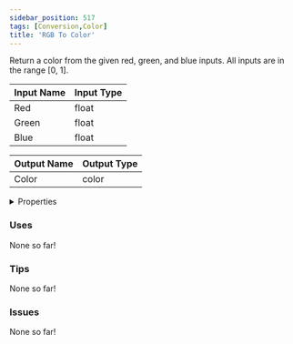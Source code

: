 ```yaml
---
sidebar_position: 517
tags: [Conversion,Color]
title: 'RGB To Color'
---
```


Return a color from the given red, green, and blue inputs. All inputs are in the range [0, 1].




<EsbSvg />

| Input Name | Input Type |
|-----------|-----------|
| Red | float |
| Green | float |
| Blue | float |

| Output Name | Output Type |
|-----------|-----------|
| Color | color |


<details>
  <summary>Properties</summary>
  <div>
    <div>
    <table>
      <thead>
        <tr>
          <th>Is beta required?</th>
          <th>❌</th>
        </tr>
        <tr>
          <th>Is this chip a trolling risk?</th>
          <th>❌</th>
        </tr>
        <tr>
          <th>Is this chip a role assignment risk?</th>
          <th>❌</th>
        </tr>
        <tr>
          <th>Chip UUID</th>
          <th>c38b908d-df40-4bd0-bf8b-38afe6cbe9e2</th>
        </tr>
      </thead>
    </table>
    </div>
  </div>
</details>

### Uses

None so far!

### Tips

None so far!

### Issues

None so far!